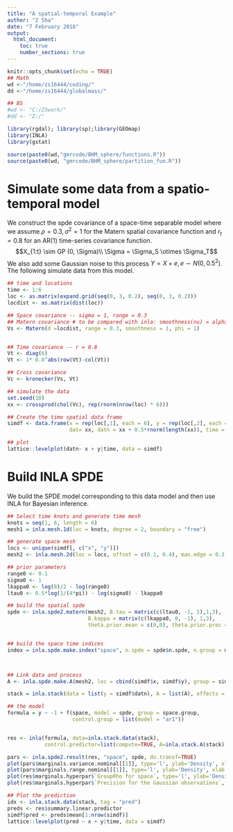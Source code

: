 ```yaml
---
title: "A spatial-temporal Example"
author: "Z Sha"
date: "7 February 2018"
output: 
  html_document:
    toc: true
    number_sections: true
---
```


```r
knitr::opts_chunk$set(echo = TRUE)
## Math
wd <-"/home/zs16444/coding/"
dd <-"/home/zs16444/globalmass/"

## BS
#wd <- "C:/ZSwork/"
#dd <- "Z:/"

library(rgdal); library(sp);library(GEOmap)
library(INLA)
library(gstat)

source(paste0(wd,"gmrcode/BHM_sphere/functions.R"))
source(paste0(wd, "gmrcode/BHM_sphere/partition_fun.R"))

```

# Simulate some data from a spatio-temporal model

We construct the spde covariance of a space-time separable model where we assume $\rho = 0.3, \sigma^2 = 1$ for the Matern spatial covariance function and  $r_{t} = 0.8$ for an AR(1) time-series covariance function.
$$X_{1:t} \sim GP (0, \Sigma)\\
\Sigma = \Sigma_S \otimes \Sigma_T$$
We also add some Gaussian noise to this process $Y = X + e, e \sim N(0, 0.5^2)$. The following simulate data from this model.

```r
## time and locations
time <- 1:6
loc <- as.matrix(expand.grid(seq(0, 3, 0.2), seq(0, 3, 0.2)))
locdist <- as.matrix(dist(loc))

## Space covariance -- sigma = 1, range = 0.3
## Matern covariance # to be compared with inla: smoothness(nu) = alpha - d/2, d = 2 here and default in inla alpha = 2.
Vs <- Matern(d =locdist, range = 0.3, smoothness = 1, phi = 1) 


## Time covariance -- r = 0.8
Vt <- diag(6) 
Vt <- 1* 0.8^abs(row(Vt)-col(Vt))

## Cross covariance
Vc <- kronecker(Vs, Vt)

## simulate the data
set.seed(10)
xx <- crossprod(chol(Vc), rep(rnorm(nrow(loc) * 6)))

## Create the time spatial data frame
simdf <- data.frame(x = rep(loc[,1], each = 6), y = rep(loc[,2], each = 6), 
                    dat= xx, datn = xx + 0.5*rnorm(length(xx)), time = rep(1:6,  nrow(loc)) )

## plot
lattice::levelplot(datn~ x + y|time, data = simdf)

```



# Build INLA SPDE

We build the SPDE model corresponding to this data model and then use INLA for Bayesian inference.
```r
## Select time knots and generate time mesh
knots = seq(1, 6, length = 6)
mesh1 = inla.mesh.1d(loc = knots, degree = 2, boundary = "free")

## generate space mesh 
locs <- unique(simdf[, c("x", "y")])
mesh2 <- inla.mesh.2d(loc = locs, offset = c(0.1, 0.4), max.edge = 0.3 )

## prior parameters
range0 <- 0.1
sigma0 <- 1
lkappa0 <- log(8)/2 - log(range0)
ltau0 <- 0.5*log(1/(4*pi)) - log(sigma0) - lkappa0

## build the spatial spde
spde <- inla.spde2.matern(mesh2, B.tau = matrix(c(ltau0, -1, 1),1,3),
                          B.kappa = matrix(c(lkappa0, 0, -1), 1,3), 
                          theta.prior.mean = c(0,0), theta.prior.prec = c(0.1, 1))


## build the space time indices
index = inla.spde.make.index("space", n.spde = spde$n.spde, n.group = mesh1$m)



## Link data and process 
A <- inla.spde.make.A(mesh2, loc = cbind(simdf$x, simdf$y), group = simdf$time, group.mesh = mesh1)

stack = inla.stack(data = list(y = simdf$datn), A = list(A), effects = list(index))

## the model
formula = y ~ -1 + f(space, model = spde, group = space.group,
                     control.group = list(model = "ar1"))


res <- inla(formula, data=inla.stack.data(stack), 
            control.predictor=list(compute=TRUE, A=inla.stack.A(stack)))

pars <- inla.spde2.result(res, "space", spde, do.transf=TRUE)
plot(pars$marginals.variance.nominal[[1]], type='l', ylab='Density', xlab = "variance") 
plot(pars$marginals.range.nominal[[1]], type='l', ylab='Density', xlab = "range") 
plot(res$marginals.hyperpar$`GroupRho for space`, type='l', ylab='Density', xlab = "ar correlation")
plot(res$marginals.hyperpar$`Precision for the Gaussian observations`, type='l', ylab='Density', xlab = "Gaussian precision")

## Plot the prediction
idx <- inla.stack.data(stack, tag = "pred")
preds <- res$summary.linear.predictor
simdf$pred <- preds$mean[1:nrow(simdf)]
lattice::levelplot(pred ~ x + y|time, data = simdf)
```

